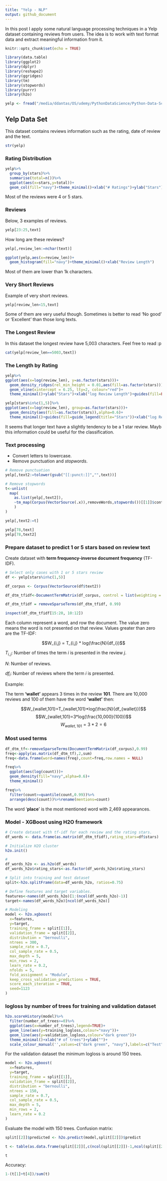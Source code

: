 ```yaml
---
title: "Yelp - NLP"
output: github_document
---
```


In this post I apply some natural language processing techniques in a Yelp dataset containing reviews from users. The idea is to work with text format data and extract meaningful information from it.

```r
knitr::opts_chunk$set(echo = TRUE)

library(data.table)
library(ggplot2)
library(dplyr)
library(reshape2)
library(ggridges)
library(tm)
library(stopwords)
library(purrr)
library(h2o)

yelp <- fread("/media/ddantas/OS/udemy/PythonDataScience/Python-Data-Science-and-Machine-Learning-Bootcamp/Machine Learning Sections/Natural-Language-Processing/yelp.csv")
```

## Yelp Data Set

This dataset contains reviews information such as the rating, date of review and the text.

```r
str(yelp)
```

### Rating Distribution

```r
yelp%>%
  group_by(stars)%>%
  summarise(total=n())%>%
  ggplot(aes(x=stars,y=total))+
  geom_col(fill="navy")+theme_minimal()+xlab("# Ratings")+ylab("Stars")
```

Most of the reviews were 4 or 5 stars.

### Reviews

Below, 3 examples of reviews.

```r
yelp[23:25,text]
```

How long are these reviews?

```r
yelp[,review_len:=nchar(text)]

ggplot(yelp,aes(x=review_len))+
  geom_histogram(fill="navy")+theme_minimal()+xlab("Review Length")
```

Most of them are lower than 1k characters.

### Very Short Reviews

Example of very short reviews.

```r
yelp[review_len<15,text]
```

Some of them are very useful though. Sometimes is better to read 'No good' or 'Excellent' than those long texts.

### The Longest Review

In this dataset the longest review have 5,003 characters. Feel free to read :p

```r
cat(yelp[review_len==5003,text])
```

### The Length by Rating

```r
yelp%>%
ggplot(aes(x=log(review_len), y=as.factor(stars)))+
  geom_density_ridges(rel_min_height = 0.01,aes(fill=as.factor(stars)))+
  geom_vline(xintercept = 6.25, lty=2, colour="red")+
  theme_minimal()+ylab("Stars")+xlab("log Review Length")+guides(fill=FALSE)

yelp[stars%in%c(1,5)]%>%
ggplot(aes(x=log(review_len), group=as.factor(stars)))+
  geom_density(aes(fill=as.factor(stars)),alpha=0.6)+
  theme_minimal()+guides(fill=guide_legend(title="Stars"))+xlab("log Review Length")
```

It seems that longer text have a slightly tendency to be a 1 star review. Mayb this information could be useful for the classification.

### Text processing

* Convert letters to lowercase. 
* Remove punctuation and *stopwords*.

```r
# Remove punctuation
yelp[,text2:=tolower(gsub("[[:punct:]]","",text))]

# Remove stopwords
t<-unlist(
  map(
    as.list(yelp[,text2]),
    ~tm_map(Corpus(VectorSource(.x)),removeWords,stopwords())[[1]]$content
    )
)

yelp[,text2:=t]
```

```r
yelp[78,text]
yelp[78,text2]
```



### Prepare dataset to predict 1 or 5 stars based on review text

Create dataset with **term frequency-inverse document frequency** (TF-IDF).

```r
# Select only cases with 1 or 5 stars review
df <- yelp[stars%in%c(1,5)]

df_corpus <- Corpus(VectorSource(df$text2))

df_dtm_tfidf<-DocumentTermMatrix(df_corpus, control = list(weighting = function(x) weightTfIdf(x, normalize = FALSE)))

df_dtm_tfidf = removeSparseTerms(df_dtm_tfidf, 0.99)

inspect(df_dtm_tfidf[15:20, 10:12])
```

Each column represent a word, and row the document. The value zero means the word is not presented on that review. Values greater than zero are the TF-IDF:

$$W_{i,j} = T_{i,j} * log(\frac{N}{df_i})$$

$T_{i,j}$: Number of times the term $i$ is presented in the review $j$.


$N$: Number of reviews.


$df_{i}$: Number of reviews where the term $i$ is presented.

Example:

The term **'wallet'** appears 3 times in the review **101**. There are 10,000 reviews and 100 of them have the word **'wallet'** then:

$$W_{wallet,101}=T_{wallet,101}*log(\frac{N}{df_{wallet}})$$
$$W_{wallet,101}=3*log(\frac{10,000}{100})$$
$$W_{wallet,101}=3*2=6$$


### Most used terms

```r
df_dtm_tf<-removeSparseTerms(DocumentTermMatrix(df_corpus),0.99)
freq<-apply(as.matrix(df_dtm_tf),2,sum)
freq<-data.frame(word=names(freq),count=freq,row.names = NULL)

freq%>%
  ggplot(aes(log(count)))+
  geom_density(fill="navy",alpha=0.6)+
  theme_minimal()

freq%>%
  filter(count>=quantile(count,0.99))%>%
  arrange(desc(count))%>%rename(mentions=count)
```

The word '**place**' is the most mentioned word with 2,469 appearances.


### Model - XGBoost using H2O framework
```r

# Create dataset with tf-idf for each review and the rating stars.
df_words <- data.frame(as.matrix(df_dtm_tfidf),rating_stars=df$stars)

# Initialize H2O cluster
h2o.init()

# 
df_words_h2o <- as.h2o(df_words)
df_words_h2o$rating_stars<-as.factor(df_words_h2o$rating_stars)

# Split into training and test dataset
split<-h2o.splitFrame(data=df_words_h2o, ratios=0.75)

# Define features and target variables.
features<-names(df_words_h2o)[1:(ncol(df_words_h2o)-1)]
target<-names(df_words_h2o)[ncol(df_words_h2o)]

# Modeling
model <- h2o.xgboost(
  x=features,
  y=target,
  training_frame = split[[1]],
  validation_frame = split[[2]],
  distribution = "bernoulli",
  ntrees = 300,
  sample_rate = 0.7,
  col_sample_rate = 0.5,
  max_depth = 5,
  min_rows = 2,
  learn_rate = 0.2,
  nfolds = 5,
  fold_assignment = "Modulo",
  keep_cross_validation_predictions = TRUE,
  score_each_iteration = TRUE,
  seed=1123
)
```


### logloss by number of trees for training and validation dataset

```r
h2o.scoreHistory(model)%>%
  filter(number_of_trees>=0)%>%
  ggplot(aes(x=number_of_trees),legend=TRUE)+
  geom_line(aes(y=training_logloss,colour="navy"))+
  geom_line(aes(y=validation_logloss,colour="dark green"))+
  theme_minimal()+xlab("# of trees")+ylab("")+
  scale_colour_manual('',values=c("dark green", "navy"),labels=c("Test","Training"))
```

For the validation dataset the minimum logloss is around 150 trees.

```r
model <- h2o.xgboost(
  x=features,
  y=target,
  training_frame = split[[1]],
  validation_frame = split[[2]],
  distribution = "bernoulli",
  ntrees = 150,
  sample_rate = 0.7,
  col_sample_rate = 0.5,
  max_depth = 5,
  min_rows = 2,
  learn_rate = 0.2
)
```

Evaluate the model with 150 trees. Confusion matrix:

```r
split[[2]]$predicted <- h2o.predict(model,split[[2]])$predict

t <- table(as.data.frame(split[[2]][,c(ncol(split[[2]])-1,ncol(split[[2]]))]))

t
```

Accuracy:
```r
1-(t[1]+t[4])/sum(t)
```


